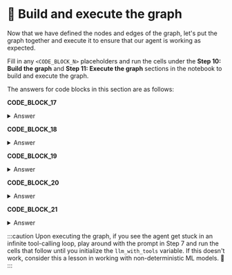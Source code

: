 # 👐 Build and execute the graph

Now that we have defined the nodes and edges of the graph, let's put the graph together and execute it to ensure that our agent is working as expected. 

Fill in any `<CODE_BLOCK_N>` placeholders and run the cells under the **Step 10: Build the graph** and **Step 11: Execute the graph** sections in the notebook to build and execute the graph.

The answers for code blocks in this section are as follows:

**CODE_BLOCK_17**

<details>
<summary>Answer</summary>
<div>
```python
graph.add_node("agent", agent)
```
</div>
</details>

**CODE_BLOCK_18**

<details>
<summary>Answer</summary>
<div>
```python
graph.add_node("tools", tool_node)
```
</div>
</details>

**CODE_BLOCK_19**

<details>
<summary>Answer</summary>
<div>
```python
graph.add_edge(START, "agent")
```
</div>
</details>

**CODE_BLOCK_20**

<details>
<summary>Answer</summary>
<div>
```python
graph.add_edge("tools", "agent")
```
</div>
</details>

**CODE_BLOCK_21**

<details>
<summary>Answer</summary>
<div>
```python
graph.add_conditional_edges(
    "agent",
    route_tools,
    {"tools": "tools", END: END},
)
```
</div>
</details>

:::caution
Upon executing the graph, if you see the agent get stuck in an infinite tool-calling loop, play around with the prompt in Step 7 and run the cells that follow until you initialize the `llm_with_tools` variable. If this doesn't work, consider this a lesson in working with non-deterministic ML models. 🙂
:::